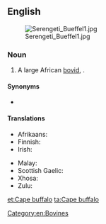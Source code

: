 ==English==
[[File:Serengeti Bueffel1.jpg|thumb]]

===Noun===
{{wikipedia|African Buffalo}}
{{en-noun|head=[[cape|Cape]] [[buffalo]]}}

# A large African [[bovid]], {{taxlink|Syncerus caffer|species|noshow=1}}.

====Synonyms====
* {{l|en|African buffalo}}

====Translations====
{{trans-top|large African bovid}}
* Afrikaans: {{t|af|buffel}}
* Finnish: {{t|fi|kafferipuhveli}}
* Irish: {{t|ga|buabhall rinne|m}}
{{trans-mid}}
* Malay: {{t|ms|kerbau Afrika}}
* Scottish Gaelic: {{t|gd|buabhall Ceap|m}}
* Xhosa: {{t-needed|xh}}
* Zulu: {{t-needed|zu}}
{{trans-bottom}}

[[Category:en:Bovines]]

[[et:Cape buffalo]]
[[ta:Cape buffalo]]